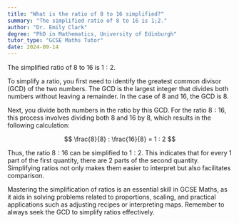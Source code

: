 ```yaml
---
title: "What is the ratio of 8 to 16 simplified?"
summary: "The simplified ratio of 8 to 16 is 1;2."
author: "Dr. Emily Clark"
degree: "PhD in Mathematics, University of Edinburgh"
tutor_type: "GCSE Maths Tutor"
date: 2024-09-14
---
```


The simplified ratio of $8$ to $16$ is $1:2$.

To simplify a ratio, you first need to identify the greatest common divisor (GCD) of the two numbers. The GCD is the largest integer that divides both numbers without leaving a remainder. In the case of $8$ and $16$, the GCD is $8$. 

Next, you divide both numbers in the ratio by this GCD. For the ratio $8:16$, this process involves dividing both $8$ and $16$ by $8$, which results in the following calculation:

$$ 
\frac{8}{8} : \frac{16}{8} = 1 : 2 
$$

Thus, the ratio $8:16$ can be simplified to $1:2$. This indicates that for every $1$ part of the first quantity, there are $2$ parts of the second quantity. Simplifying ratios not only makes them easier to interpret but also facilitates comparison.

Mastering the simplification of ratios is an essential skill in GCSE Maths, as it aids in solving problems related to proportions, scaling, and practical applications such as adjusting recipes or interpreting maps. Remember to always seek the GCD to simplify ratios effectively.
    